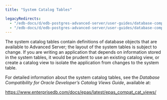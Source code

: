 ```yaml
---
title: "System Catalog Tables"

legacyRedirects:
  - "/edb-docs/d/edb-postgres-advanced-server/user-guides/database-compatibility-for-oracle-developers-guide/13/system_catalog_tables.html"
  - "/edb-docs/d/edb-postgres-advanced-server/user-guides/database-compatibility-for-oracle-developers-guide/latest/system_catalog_tables.html"
---
```


<div id="system_catalog_tables" class="registered_link"></div>

The system catalog tables contain definitions of database objects that are available to Advanced Server; the layout of the system tables is subject to change. If you are writing an application that depends on information stored in the system tables, it would be prudent to use an existing catalog view, or create a catalog view to isolate the application from changes to the system table.

For detailed information about the system catalog tables, see the *Database Compatibility for Oracle Developer’s Catalog Views Guide*, available at:

<https://www.enterprisedb.com/docs/epas/latest/epas_compat_cat_views/>
